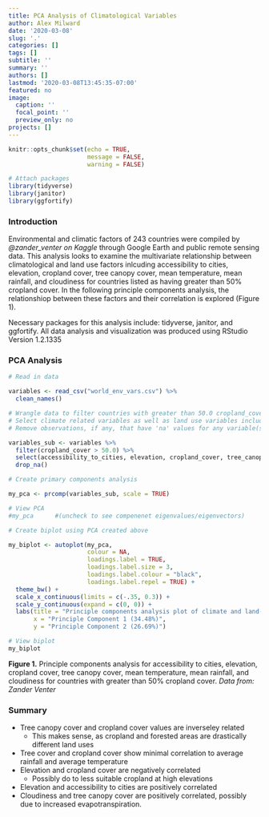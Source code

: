 ```yaml
---
title: PCA Analysis of Climatological Variables
author: Alex Milward
date: '2020-03-08'
slug: '.'
categories: []
tags: []
subtitle: ''
summary: ''
authors: []
lastmod: '2020-03-08T13:45:35-07:00'
featured: no
image:
  caption: ''
  focal_point: ''
  preview_only: no
projects: []
---
```


```r
knitr::opts_chunk$set(echo = TRUE,
                      message = FALSE,
                      warning = FALSE)

# Attach packages
library(tidyverse)
library(janitor)
library(ggfortify)
```

### Introduction

Environmental and climatic factors of 243 countries were compiled by *@zander_venter on Kaggle* through Google Earth and public remote sensing data.  This analysis looks to examine the multivariate relationship between climatological and land use factors inlcuding accessibility to cities, elevation, cropland cover, tree canopy cover, mean temperature, mean rainfall, and cloudiness for countries listed as having greater than 50% cropland cover.  In the following principle components analysis, the relationshiop between these factors and their correlation is explored (Figure 1).

Necessary packages for this analysis include: tidyverse, janitor, and ggfortify.
All data analysis and visualization was produced using RStudio Version 1.2.1335

### PCA Analysis

```r
# Read in data

variables <- read_csv("world_env_vars.csv") %>% 
  clean_names() 

# Wrangle data to filter countries with greater than 50.0 cropland_cover metrics
# Select climate related variables as well as land use variables including accessibility_to_cities, elevation, cropland_cover, tree_canopy_cover, temp_mean_annual, rain_mean_annual, and cloudiness
# Remove observations, if any, that have 'na' values for any variable(s)

variables_sub <- variables %>% 
  filter(cropland_cover > 50.0) %>% 
  select(accessibility_to_cities, elevation, cropland_cover, tree_canopy_cover, temp_mean_annual, rain_mean_annual, cloudiness) %>% 
  drop_na()

# Create primary components analysis 

my_pca <- prcomp(variables_sub, scale = TRUE)

# View PCA
#my_pca      #(uncheck to see compenenet eigenvalues/eigenvectors)

# Create biplot using PCA created above

my_biplot <- autoplot(my_pca,
                      colour = NA, 
                      loadings.label = TRUE,
                      loadings.label.size = 3,
                      loadings.label.colour = "black",
                      loadings.label.repel = TRUE) +
  theme_bw() +
  scale_x_continuous(limits = c(-.35, 0.3)) +
  scale_y_continuous(expand = c(0, 0)) +
  labs(title = "Principle components analysis plot of climate and land-use variables",
       x = "Principle Component 1 (34.48%)",
       y = "Principle Component 2 (26.69%)")

# View biplot
my_biplot

```

**Figure 1.** Principle components analysis for accessibility to cities, elevation, cropland cover, tree canopy cover, mean temperature, mean rainfall, and cloudiness for countries with greater than 50% cropland cover. *Data from: Zander Venter*

### Summary
- Tree canopy cover and cropland cover values are inverseley related
  - This makes sense, as cropland and forested areas are drastically different land uses
- Tree cover and cropland cover show minimal correlation to average rainfall and average temperature
- Elevation and cropland cover are negatively correlated
  - Possibly do to less suitable cropland at high elevations
- Elevation and accessibility to cities are positively correlated
- Cloudiness and tree canopy cover are positively correlated, possibly due to increased evapotranspiration.
